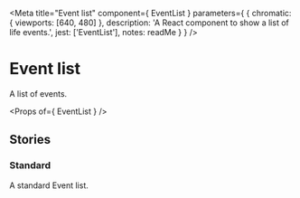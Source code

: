 
<Meta
  title="Event list"
  component={ EventList }
  parameters={ {
    chromatic: { viewports: [640, 480] },
    description: 'A React component to show a list of life events.',
    jest: ['EventList'],
    notes: readMe
  } }
/>

# Event list

A list of events.

<Preview withToolbar>
  <Story name="EventList">
    <EventList>
      <BirthSummary
        birthplace="Bournemouth"
        forenames="John"
        surname="SMITH"
        father={{
          name: 'William SMITH'
        }}
        mother={{
          name: 'Jane SMITH'
        }}
        number="1"
      />
      <BirthSummary
        birthplace="Swansea"
        forenames="David"
        surname="STEWART"
        father={{
          name: 'Aiden STEWART'
        }}
        mother={{
          name: 'Sally STEWART'
        }}
        number="2"
      />
      <BirthSummary
        birthplace="Newcastle"
        forenames="James"
        surname="HAMPTON"
        father={{
          name: 'Gary HAMPTON'
        }}
        mother={{
          name: 'Catherine HAMPTON'
        }}
        number="3"
      />
    </EventList>
  </Story>
</Preview>

<Props of={ EventList } />


## Stories
### Standard

A standard Event list.

<Preview>
  <Story name="Standard">
    <EventList>
      <BirthSummary
        birthplace="Bournemouth"
        forenames="John"
        surname="SMITH"
        father={{
          name: 'William SMITH'
        }}
        mother={{
          name: 'Jane SMITH'
        }}
        number="1"
      />
      <BirthSummary
        birthplace="Swansea"
        forenames="David"
        surname="STEWART"
        father={{
          name: 'Aiden STEWART'
        }}
        mother={{
          name: 'Sally STEWART'
        }}
        number="2"
      />
      <BirthSummary
        birthplace="Newcastle"
        forenames="James"
        surname="HAMPTON"
        father={{
          name: 'Gary HAMPTON'
        }}
        mother={{
          name: 'Catherine HAMPTON'
        }}
        number="3"
      />
    </EventList>
  </Story>
</Preview>
